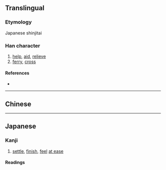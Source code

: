 {{also|濟|济}}
{{character info/new}}
==Translingual==
{{Han simplified forms|濟|済|济}}

===Etymology===
Japanese shinjitai {{Han simp|濟|f=齊|t=斉|nocap=y}}

===Han character===
{{Han char|rn=85|rad=水|as=08|sn=11|four=|canj=EYKL,XEYKL|ids=⿰氵斉}}

# [[help]], [[aid]], [[relieve]]
# [[ferry]], [[cross]]

====References====
* {{Han ref|kx=0633.371|dkj=17749|hdz=31659.020|uh=6E08|ud=28168}}

----

==Chinese==
{{zh-see|濟|v}}

----

==Japanese==
{{ja-kanji forms|済|濟}}

===Kanji===
{{ja-kanji|grade=6|rs=水08|kyu=濟}}

# [[settle]], [[finish]], [[feel]] [[at ease]]

====Readings====
{{ja-readings
|goon=さい
|kanon=せい
|kanyoon=ざい
|kun=す-む, す-ます, わた-る, わた-す, すく-う
}}